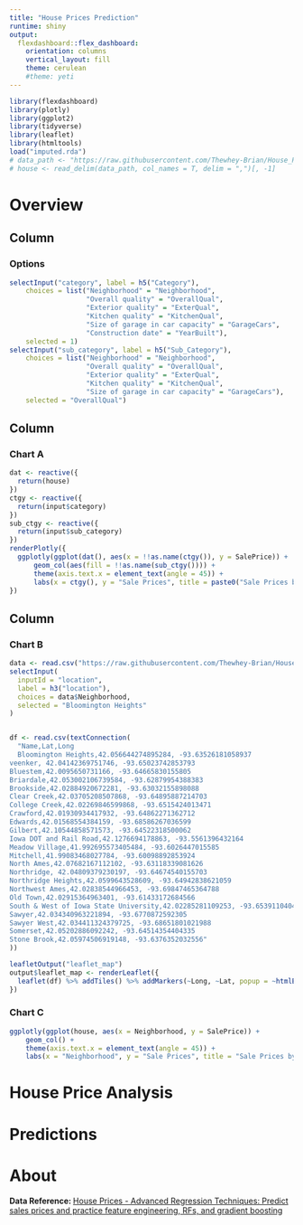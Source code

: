 ```yaml
---
title: "House Prices Prediction"
runtime: shiny
output: 
  flexdashboard::flex_dashboard:
    orientation: columns
    vertical_layout: fill
    theme: cerulean
    #theme: yeti
---
```


```r
library(flexdashboard)
library(plotly)
library(ggplot2)
library(tidyverse)
library(leaflet)
library(htmltools)
load("imputed.rda")
# data_path <- "https://raw.githubusercontent.com/Thewhey-Brian/House_Prices_Prdiction/main/data/house.csv"
# house <- read_delim(data_path, col_names = T, delim = ",")[, -1]
```

Overview {data-icon="fa-globe"}
===================================== 

Column {.sidebar} 
-----------------------------------------------------------------------
### Options
```r
selectInput("category", label = h5("Category"), 
    choices = list("Neighborhood" = "Neighborhood", 
                   "Overall quality" = "OverallQual", 
                   "Exterior quality" = "ExterQual", 
                   "Kitchen quality" = "KitchenQual", 
                   "Size of garage in car capacity" = "GarageCars", 
                   "Construction date" = "YearBuilt"), 
    selected = 1)
selectInput("sub_category", label = h5("Sub_Category"), 
    choices = list("Neighborhood" = "Neighborhood", 
                   "Overall quality" = "OverallQual", 
                   "Exterior quality" = "ExterQual", 
                   "Kitchen quality" = "KitchenQual", 
                   "Size of garage in car capacity" = "GarageCars"), 
    selected = "OverallQual")
```

Column {data-width=650}
-----------------------------------------------------------------------

### Chart A

```r
dat <- reactive({
  return(house)
})
ctgy <- reactive({
  return(input$category)
})
sub_ctgy <- reactive({
  return(input$sub_category)
})
renderPlotly({
  ggplotly(ggplot(dat(), aes(x = !!as.name(ctgy()), y = SalePrice)) +
      geom_col(aes(fill = !!as.name(sub_ctgy()))) +
      theme(axis.text.x = element_text(angle = 45)) +
      labs(x = ctgy(), y = "Sale Prices", title = paste0("Sale Prices by ", ctgy())))
})
```

Column {data-width=350}
-----------------------------------------------------------------------

### Chart B

```r

data <- read.csv("https://raw.githubusercontent.com/Thewhey-Brian/House_Prices_Prdiction/main/data/train.csv")
selectInput(
  inputId = "location",
  label = h3("location"),
  choices = data$Neighborhood,
  selected = "Bloomington Heights"
)


df <- read.csv(textConnection(
  "Name,Lat,Long
  Bloomington Heights,42.056644274895284, -93.63526181058937
veenker, 42.04142369751746, -93.65023742853793
Bluestem,42.0095650731166, -93.64665830155805
Briardale,42.053002106739584, -93.62879954388383
Brookside,42.02884920672281, -93.63032155898088
Clear Creek,42.03705208507868, -93.64895887214703
College Creek,42.02269846599868, -93.6515424013471
Crawford,42.01930934417932, -93.64862271362712
Edwards,42.01568554384159, -93.68586267036599
Gilbert,42.10544858571573, -93.64522318500062
Iowa DOT and Rail Road,42.1276694178863, -93.5561396432164
Meadow Village,41.992695573405484, -93.6026447015585
Mitchell,41.99083468027784, -93.60098892853924
North Ames,42.07682167112102, -93.63118339081626
Northridge, 42.04809379230197, -93.64674540155703
Northridge Heights,42.0599643528609, -93.64942838621059
Northwest Ames,42.02838544966453, -93.69847465364788
Old Town,42.02915364963401, -93.61433172684566
South & West of Iowa State University,42.02285281109253, -93.65391104048935
Sawyer,42.034340963221894, -93.6770872592305
Sawyer West,42.034411324379725, -93.68651801021988
Somerset,42.05202886092242, -93.64514354404335
Stone Brook,42.05974506919148, -93.6376352032556"
))

leafletOutput("leaflet_map")
output$leaflet_map <- renderLeaflet({
  leaflet(df) %>% addTiles() %>% addMarkers(~Long, ~Lat, popup = ~htmlEscape(Name))
})
```

### Chart C

```r
ggplotly(ggplot(house, aes(x = Neighborhood, y = SalePrice)) +
    geom_col() +
    theme(axis.text.x = element_text(angle = 45)) +
    labs(x = "Neighborhood", y = "Sale Prices", title = "Sale Prices by Neighborhood"))
```

House Price Analysis {data-icon="fa-signal"}
=====================================     


Predictions {data-icon="fa-chart-line"}
=====================================   

About {data-icon="fa-table"}
=====================================     

**Data Reference: ** [House Prices - Advanced Regression Techniques: Predict sales prices and practice feature engineering, RFs, and gradient boosting](https://www.kaggle.com/c/house-prices-advanced-regression-techniques/overview)




